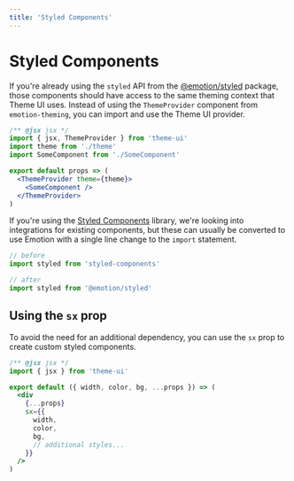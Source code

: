 ```yaml
---
title: 'Styled Components'
---
```


# Styled Components

If you're already using the `styled` API from the [@emotion/styled][] package, those components should have access to the same theming context that Theme UI uses.
Instead of using the `ThemeProvider` component from `emotion-theming`, you can import and use the Theme UI provider.

```jsx
/** @jsx jsx */
import { jsx, ThemeProvider } from 'theme-ui'
import theme from './theme'
import SomeComponent from './SomeComponent'

export default props => (
  <ThemeProvider theme={theme}>
    <SomeComponent />
  </ThemeProvider>
)
```

If you're using the [Styled Components][] library, we're looking into integrations for existing components, but these can usually be converted to use Emotion with a single line change to the `import` statement.

```js
// before
import styled from 'styled-components'
```

```js
// after
import styled from '@emotion/styled'
```

## Using the `sx` prop

To avoid the need for an additional dependency,
you can use the `sx` prop to create custom styled components.

```jsx
/** @jsx jsx */
import { jsx } from 'theme-ui'

export default ({ width, color, bg, ...props }) => (
  <div
    {...props}
    sx={{
      width,
      color,
      bg,
      // additional styles...
    }}
  />
)
```

[@emotion/styled]: https://emotion.sh/docs/styled
[styled components]: https://styled-components.com
